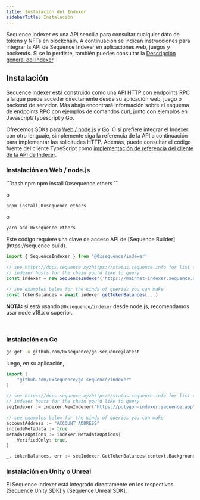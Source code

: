 ```yaml
---
title: Instalación del Indexer
sidebarTitle: Instalación
---
```


Sequence Indexer es una API sencilla para consultar cualquier dato de tokens y NFTs en blockchain. A continuación se indican instrucciones para integrar la API de Sequence Indexer en aplicaciones web, juegos y backends. Si se lo perdiste, también puedes consultar la [Descripción general del Indexer](/api-references/indexer/overview).

## Instalación
Sequence Indexer está construido como una API HTTP con endpoints RPC a la que puede acceder directamente desde su aplicación web, juego o backend de servidor. Más abajo encontrará información sobre el esquema de endpoints RPC con ejemplos de comandos curl, junto con ejemplos en Javascript/Typescript y Go.

Ofrecemos SDKs para [Web / node.js](https://github.com/0xsequence/sequence.js) y [Go](https://github.com/0xsequence/go-sequence).
O si prefiere integrar el Indexer con otro lenguaje, simplemente siga la referencia de la API a continuación
para implementar las solicitudes HTTP. Además, puede consultar el código fuente del cliente TypeScript como [implementación de referencia del cliente de la API de Indexer](https://github.com/0xsequence/sequence.js/blob/master/packages/services/indexer/src/indexer.gen.ts).

### Instalación en Web / node.js

<CodeGroup>
  ```bash npm
  npm install 0xsequence ethers
  ```

  o

  ```bash pnpm
  pnpm install 0xsequence ethers
  ```

  o

  ```bash yarn
  yarn add 0xsequence ethers
  ```
</CodeGroup>

<Note>
  Este código requiere una clave de acceso API de [Sequence Builder](https://sequence.build).
</Note>

```ts
import { SequenceIndexer } from '@0xsequence/indexer'

// see https://docs.sequence.xyzhttps://status.sequence.info for list of
// indexer hosts for the chain you'd like to query
const indexer = new SequenceIndexer('https://mainnet-indexer.sequence.app', 'AQAAAAAAAF_JvPALhBthL7VGn6jV0YDqaFY')

// see examples below for the kinds of queries you can make
const tokenBalances = await indexer.getTokenBalances(...)
```

**NOTA:** si está usando `@0xsequence/indexer` desde node.js, recomendamos usar node v18.x o superior.

<br />

### Instalación en Go

```bash Terminal
go get -u github.com/0xsequence/go-sequence@latest
```

luego, en su aplicación,

```go Go
import (
	"github.com/0xsequence/go-sequence/indexer"
)

// see https://docs.sequence.xyzhttps://status.sequence.info for list of
// indexer hosts for the chain you'd like to query
seqIndexer := indexer.NewIndexer("https://polygon-indexer.sequence.app", "AQAAAAAAAF_JvPALhBthL7VGn6jV0YDqaFY")

// see examples below for the kinds of queries you can make
accountAddress := "ACCOUNT_ADDRESS"
includeMetadata := true
metadataOptions := indexer.MetadataOptions{
	VerifiedOnly: true,
}

_, tokenBalances, err := seqIndexer.GetTokenBalances(context.Background(), &accountAddress, nil, nil, &includeMetadata, &metadataOptions, nil, nil)
```

### Instalación en Unity o Unreal
El Sequence Indexer está integrado directamente en los respectivos \[Sequence Unity SDK] y \[Sequence Unreal SDK].